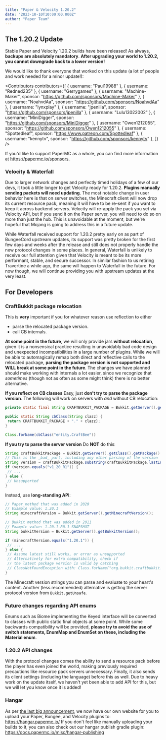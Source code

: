 ```yaml
---
title: "Paper & Velocity 1.20.2"
date: "2023-10-10T10:00:00.000Z"
author: "Paper Team"
---
```


## The 1.20.2 Update

Stable Paper and Velocity 1.20.2 builds have been released! As always, **backups are absolutely mandatory**. **After upgrading your world to 1.20.2, you cannot downgrade back to a lower version!**

We would like to thank everyone that worked on this update (a lot of people and work needed for a minor update!):

<Contributors
  contributors={[
    { username: "Paul19988" },
    { username: "Redned235" },
    { username: "Gerrygames" },
    { username: "Machine-Maker", sponsor: "https://github.com/sponsors/Machine-Maker" },
    { username: "NoahvdAa", sponsor: "https://github.com/sponsors/NoahvdAa" },
    { username: "lynxplay" },
    { username: "jpenilla", sponsor: "https://github.com/sponsors/jpenilla" },
    { username: "Lulu13022002" },
    { username: "MiniDigger", sponsor: "https://github.com/sponsors/MiniDigger" },
    { username: "Owen1212055", sponsor: "https://github.com/sponsors/Owen1212055" },
    { username: "Spottedleaf", sponsor: "https://www.patreon.com/Spottedleaf" },
    { username: "kennytv", sponsor: "https://github.com/sponsors/kennytv" },
  ]}
/>

If you'd like to support PaperMC as a whole, you can find more information at https://papermc.io/sponsors.

### Velocity & Waterfall

Due to larger network changes and perfectly timed holidays of a few of our devs, it took a little longer to get Velocity ready for 1.20.2. **Plugins manually sending packets will need updating**. The most notable change in user behavior here is that on server switches, the Minecraft client will now drop its current resource pack, meaning it will have to be re-sent if you want to keep it across backend servers. Velocity will re-apply the pack you set via Velocity API, but if you send it on the Paper server, you will need to do so on more than just the hub. This is unavoidable at the moment, but we're hopeful that Mojang is going to address this in a future update.

While Waterfall received support for 1.20.2 pretty early on as part of BungeeCord upstream updates, its support was pretty broken for the first few days and weeks after the release and still does not properly handle the new protocol changes in some places. In general, Waterfall is unlikely to receive our full attention given that Velocity is meant to be its more performant, stable, and secure successor. In similar fashion to us retiring Travertine a while ago, the same will happen to Waterfall in the future. For now though, we will continue providing you with upstream updates at the very least.

## For Developers

### **CraftBukkit package relocation**

This is **very** important if you for whatever reason use reflection to either

- parse the relocated package version.
- call CB internals.

**At some point in the future**, we will only provide jars **without relocation**, given it is a nonsensical practice resulting in unavoidably bad code design and unexpected incompatibilities in a large number of plugins. While we will be able to automagically remap both direct and reflective calls to the relocated package, **parsing the package version is not supported and WILL break at some point in the future**. The changes we have planned should make working with internals a lot easier, since we recognize that _sometimes_ (though not as often as some might think) there is no better alternative.

**If you reflect on CB classes**
Easy, just **don't try to parse the package version**. The following will work on servers with _and_ without CB relocation:

```java
private static final String CRAFTBUKKIT_PACKAGE = Bukkit.getServer().getClass().getPackage().getName();

public static String cbClass(String clazz) {
 return CRAFTBUKKIT_PACKAGE + "." + clazz);
}

Class.forName(cbClass("entity.CraftBee"))
```

**If you try to parse the server version**
Do **NOT** do this:

```java
String craftBukkitPackage = Bukkit.getServer().getClass().getPackage().getName();
// This is the _bad_ part, including any other parsing of the version
String version = craftBukkitPackage.substring(craftBukkitPackage.lastIndexOf('.') + 1);
if (version.equals("v1_20_R1")) {
 // ...
} else {
 // Unsupported
}
```

Instead, use **long-standing API**:

```java
// Paper method that was added in 2020
// Example value: 1.20.1
String minecraftVersion = Bukkit.getServer().getMinecraftVersion();

// Bukkit method that was added in 2011
// Example value: 1.20.1-R0.1-SNAPSHOT
String bukkitVersion = Bukkit.getServer().getBukkitVersion();

if (minecraftVersion.equals("1.20.1")) {
 // ...
} else {
 // Assume latest still works, or error as unsupported
 // Alternatively for extra compatibility, check if
 // the latest package version is valid by catching
 // ClassNotFoundException with: Class.forName("org.bukkit.craftbukkit.v1_20_R1.CraftServer")
}
```

The Minecraft version strings you can parse and evaluate to your heart's content. Another (less recommended) alternative is getting the server protocol version from `Bukkit.getUnsafe`.

### **Future changes regarding API enums**

Enums such as Biome implementing the Keyed interface will be converted to classes with public static final objects at some point. While some backwards compatibility will be provided, **please try to avoid the use of switch statements, EnumMap and EnumSet on these, including the Material enum**.

### **1.20.2 API changes**

With the protocol changes comes the ability to send a resource pack before the player has even joined the world, making previously required precautions like resource pack servers unnecessary. Finally, it also sends its client settings (including the language) before this as well. Due to heavy work on the update itself, we haven't yet been able to add API for this, but we will let you know once it is added!

### Hangar

As per [the last big announcement](https://forums.papermc.io/threads/hangar-papermcs-plugin-repository.691/), we now have our own website for you to upload your Paper, Bungee, and Velocity plugins to: https://hangar.papermc.io/
If you don't feel like manually uploading your builds to it, you can also check out our hangar publish gradle plugin: https://docs.papermc.io/misc/hangar-publishing

